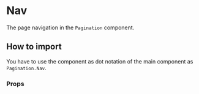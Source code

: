 

<Meta of={Stories} />

# Nav

The page navigation in the `Pagination` component.

## How to import

You have to use the component as dot notation of the main component as
`Pagination.Nav`.

<Canvas of={Stories.Base} />

### Props

<ArgTypes of={Stories} />

